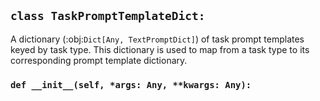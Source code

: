 <a id="camel.prompts.task_prompt_template"></a>

<a id="camel.prompts.task_prompt_template.TaskPromptTemplateDict"></a>

## `class TaskPromptTemplateDict:`

A dictionary (:obj:`Dict[Any, TextPromptDict]`) of task prompt
templates keyed by task type. This dictionary is used to map from
a task type to its corresponding prompt template dictionary.

<a id="camel.prompts.task_prompt_template.TaskPromptTemplateDict.__init__"></a>

### `def __init__(self, *args: Any, **kwargs: Any):`
